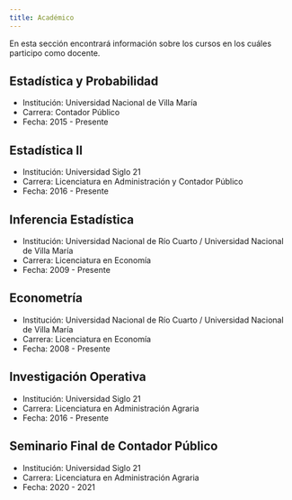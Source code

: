 ```yaml
---
title: Académico
---
```


En esta sección encontrará información sobre los cursos en los cuáles participo como docente.

## Estadística y Probabilidad

  + Institución: Universidad Nacional de Villa María  
  + Carrera: Contador Público  
  + Fecha: 2015 - Presente  

## Estadística II

  + Institución: Universidad Siglo 21  
  + Carrera: Licenciatura en Administración y Contador Público  
  + Fecha: 2016 - Presente  

## Inferencia Estadística

  + Institución: Universidad Nacional de Río Cuarto / Universidad Nacional de Villa María
  + Carrera: Licenciatura en Economía  
  + Fecha: 2009 - Presente  

## Econometría

  + Institución: Universidad Nacional de Río Cuarto / Universidad Nacional de Villa María
  + Carrera: Licenciatura en Economía  
  + Fecha: 2008 - Presente

## Investigación Operativa

  + Institución: Universidad Siglo 21
  + Carrera: Licenciatura en Administración Agraria  
  + Fecha: 2016 - Presente  

## Seminario Final de Contador Público

  + Institución: Universidad Siglo 21
  + Carrera: Licenciatura en Administración Agraria
  + Fecha: 2020 - 2021

